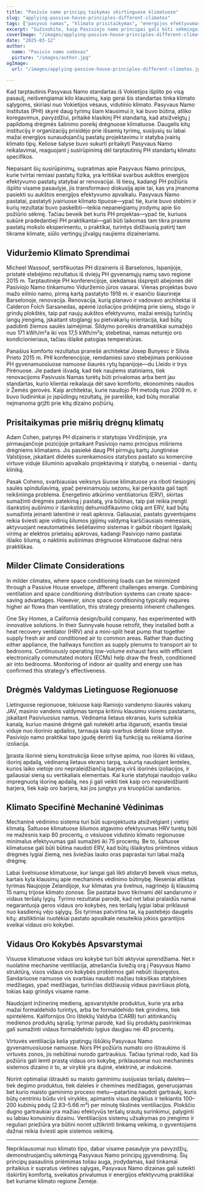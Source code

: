 ```yaml
---
title: "Pasivio namo principų taikymas skirtinguose klimatuose"
slug: "applying-passive-house-principles-different-climates"
tags: ["pasyvus namas", "klimato prisitaikymas", "energijos efektyvumas", "tvarumas", "globali taikymas"]
excerpt: "Sužinokite, kaip Pasiviojo namo principai gali būti sėkmingai pritaikyti įvairioms klimato sąlygoms visame pasaulyje, su realiais pavyzdžiais ir praktiniais sprendimais, kaip išlaikyti komfortą ir efektyvumą bet kurioje aplinkoje."
coverImage: "/images/applying-passive-house-principles-different-climates.jpg"
date: "2025-03-12"
author:
  name: "Pasivio namo vadovas"
  picture: "/images/author.jpg"
ogImage:
  url: "/images/applying-passive-house-principles-different-climates.jpg"

---
```

Kad tarptautinis Pasyvaus Namo standartas iš Vokietijos išplito po visą pasaulį, neišvengiamai kilo klausimų, kaip gerai šis standartas tinka klimato sąlygoms, skiriasi nuo Vokietijos vėsaus, vidutinio klimato. Pasyvaus Namo institutas (PHI) skyrė daug tyrimų šiam klausimui ir, kai buvo būtina, atliko koregavimus, pavyzdžiui, pritaikė klasikinį PH standartą, kad atsižvelgtų į papildomą drėgmės šalinimo poreikį drėgnuose klimatuose. Daugelis kitų institucijų ir organizacijų prisidėjo prie išsamių tyrimų, susijusių su labai mažai energijos sunaudojančių pastatų projektavimu ir statyba įvairių klimato tipų. Keliose šalyse buvo sukurti pritaikyti Pasyvaus Namo reikalavimai, reaguojant į susirūpinimą dėl tarptautinių PH standartų klimato specifikos.

Nepaisant šių susirūpinimų, supratimas apie Pasyvaus Namo principus, kurie tvirtai remiasi pastatų fizika, yra kritiškai svarbus aukštos energijos efektyvumo pastatų statybai ar renovacijai. Iš tiesų, kadangi PH požiūris išplito visame pasaulyje, jis transformavo diskusiją apie tai, kas yra įmanoma pasiekti su aukštos energijos efektyvumo apvalkalu. Pasyvaus Namo pastatai, pastatyti įvairiuose klimato tipuose—ypač tie, kurie buvo stebimi ir kurių rezultatai buvo paskelbti—teikia nepaneigiamų įrodymų apie šio požiūrio sėkmę. Tačiau beveik bet kuris PH projektas—ypač tie, kuriuos sukūrė pradedantieji PH praktikantai—gali būti laikomas tam tikra prasme pastatų mokslo eksperimentu, o praktikai, turintys didžiausią patirtį tam tikrame klimate, siūlo vertingų įžvalgų naujiems dizaineriams.
## Viduržemio Klimato Sprendimai

Micheel Wassouf, sertifikuotas PH dizaineris iš Barselonos, Ispanijoje, pristatė stebėjimo rezultatus iš dviejų PH gyvenamųjų namų savo regione 2015 m. Tarptautinėje PH konferencijoje, siekdamas išspręsti abejones dėl Pasiviojo Namo tinkamumo Viduržemio jūros vasarai. Vienas projektas buvo mažo eilinio namo, pirmą kartą pastatyto 1918 m. ir esančio šiaurinėje Barselonoje, renovacija. Renovacija, kurią planavo ir vadovavo architektai iš Calderon Folch Sarsanedas, apėmė izoliacijos pridėjimą prie sienų, stogo ir grindų plokštės, taip pat naujų aukštos efektyvumo, mažai emisijų turinčių langų įrengimą, įskaitant stoglangį su pietvakarių orientacija, kad būtų padidinti žiemos saulės laimėjimai. Šildymo poreikis dramatiškai sumažėjo nuo 171 kWh/m²a iki vos 17,5 kWh/m²a; stebėtinai, namas neturėjo oro kondicionieriaus, tačiau išlaikė patogias temperatūras.

Panašius komforto rezultatus pranešė architektai Josep Bunyesc ir Silvia Prieto 2015 m. PHI konferencijoje, remdamiesi savo stebėjimais penkiuose PH gyvenamuosiuose namuose šiaurės rytų Ispanijoje—du Lleido ir trys Pirėnuose. Jie padarė išvadą, kad tiek naujiems statiniams, tiek renovacijoms Pasivusis Namas turėtų būti privalomas arba bent jau standartas, kurio klientai reikalauja dėl savo komforto, ekonominės naudos ir Žemės gerovės. Kaip architektai, kurie naudojo PH metodą nuo 2009 m. ir buvo liudininkai jo įspūdingų rezultatų, jie pareiškė, kad būtų moraliai neįmanoma grįžti prie kitų dizaino požiūrių.
## Prisitaikymas prie mišrių drėgnų klimatų

Adam Cohen, patyręs PH dizaineris ir statytojas Virdžinijoje, yra pirmaujančioje pozicijoje pritaikant Pasiviojo namo principus mišriems drėgniems klimatams. Jis pasiekė daug PH pirmųjų kartų Jungtinėse Valstijose, įskaitant didelės surenkamosios statybos pastato su komercine virtuve viduje šiluminio apvalkalo projektavimą ir statybą, o neseniai - dantų kliniką.

Pasak Coheno, svarbiausias veiksnys šiuose klimatuose yra riboti tiesioginį saulės spinduliavimą, ypač pereinamuoju sezonu, kai perkaista gali tapti reikšminga problema. Energetinio atkūrimo ventiliatorius (ERV), skirtas sumažinti drėgmės patekimą į pastatą, yra būtinas, taip pat reikia įrengti išankstinį aušinimo ir išankstinį dehumidifikavimo ciklą ant ERV, kad būtų sumažinta įeinanti latentinė ir reali apkrova. Galiausiai, pastato gyventojams reikia šviesti apie vidinių šilumos įgijimų valdymą karščiausiais mėnesiais, aktyvuojant neautomatinės šešėliavimo sistemas ir galbūt ribojant ilgalaikį virimą ar elektros prietaisų apkrovas, kadangi Pasiviojo namo pastatai išlaiko šilumą, o naktinis aušinimas drėgnuose klimatuose dažnai nėra praktiškas.
## Milder Climate Considerations

In milder climates, where space conditioning loads can be minimized through a Passive House envelope, different challenges emerge. Combining ventilation and space conditioning distribution systems can create space-saving advantages. However, since space conditioning typically requires higher air flows than ventilation, this strategy presents inherent challenges.

One Sky Homes, a California design/build company, has experimented with innovative solutions. In their Sunnyvale house retrofit, they installed both a heat recovery ventilator (HRV) and a mini-split heat pump that together supply fresh air and conditioned air to common areas. Rather than ducting either appliance, the hallways function as supply plenums to transport air to bedrooms. Continuously operating low-volume exhaust fans with efficient electronically commutated motors (ECMs) help draw the fresh, conditioned air into bedrooms. Monitoring of indoor air quality and energy use has confirmed this strategy's effectiveness.
## Drėgmės Valdymas Lietinguose Regionuose

Lietinguose regionuose, tokiuose kaip Ramiojo vandenyno šiaurės vakarų JAV, masinio vandens valdymas tampa kritiniu klausimu visiems pastatams, įskaitant Pasiviuosius namus. Vėdinama lietaus ekranas, kuris suteikia kanalą, kuriuo masinė drėgmė gali nutekėti arba išgaruoti, esantis tiesiai viduje nuo išorinio apdailos, tarnauja kaip svarbus detalė šiose srityse. Pasiviojo namo praktikai tapo įgudę derinti šią funkciją su reikiama išorine izoliacija.

Įprasta išorinė sienų konstrukcija šiose srityse apima, nuo išorės iki vidaus, išorinį apdailą, vėdinamą lietaus ekrano tarpą, sukurtą naudojant lenteles, kurios laiko vietoje oro nepraleidžiančią barjerą virš išorinės izoliacijos, ir galiausiai sieną su vertikaliais elementais. Kai kurie statytojai naudojo vašku impregnuotą išorinę apdailą, nes ji gali veikti tiek kaip oro nepraleidžianti barjera, tiek kaip oro barjera, kai jos jungtys yra kruopščiai sandarios.

## Klimato Specifinė Mechaninė Vėdinimas

Mechaninė vėdinimo sistema turi būti suprojektuota atsižvelgiant į vietinį klimatą. Šaltuose klimatuose šilumos atgavimo efektyvumas HRV turėtų būti ne mažesnis kaip 80 procentų, o vėsiuose vidutinio klimato regionuose minimalus efektyvumas gali sumažėti iki 75 procentų. Be to, šaltuose klimatuose gali būti būtina naudoti ERV, kad būtų išlaikytos priimtinos vidaus drėgmės lygiai žiemą, nes šviežias lauko oras paprastai turi labai mažą drėgmę.

Labai švelniuose klimatuose, kur langai gali likti atidaryti beveik visus metus, kartais kyla klausimų apie mechaninės vėdinimo būtinybę. Neseniai atliktas tyrimas Naujojoje Zelandijoje, kur klimatas yra švelnus, nagrinėjo šį klausimą 15 namų trijose klimato zonose. Šie pastatai buvo tikrinami dėl sandarumo ir vidaus teršalų lygių. Tyrimo rezultatai parodė, kad net labai pralaidūs namai negarantuoja geros vidaus oro kokybės, nes teršalų lygiai labai priklausė nuo kasdienių vėjo sąlygų. Šis tyrimas patvirtina tai, ką pastebėjo daugelis kitų: atsitiktiniai nuotėkiai pastato apvalkale nesuteikia jokios garantijos sveikai vidaus oro kokybei.
## Vidaus Oro Kokybės Apsvarstymai

Visuose klimatuose vidaus oro kokybė turi būti aktyviai sprendžiama. Net ir nuolatine mechanine ventiliacija, atnešančia šviežią orą į Pasyvaus Namo struktūrą, visos vidaus oro kokybės problemos gali nebūti išspręstos. Sandariuose namuose vis svarbiau naudoti mažiau toksiškas statybines medžiagas, ypač medžiagas, turinčias didžiausią vidaus paviršiaus plotą, tokias kaip grindys visame name.

Naudojant inžinerinę medieną, apsvarstykite produktus, kurie yra arba mažai formaldehido turintys, arba be formaldehido tiek grindims, tiek spintelėms. Kalifornijos Oro Išteklių Valdyba (CARB) turi atitinkančių medienos produktų sąrašą; tyrimai parodė, kad šių produktų pasirinkimas gali sumažinti vidaus formaldehido lygius daugiau nei 40 procentų.

Virtuvės ventiliacija kelia ypatingų iššūkių Pasyvaus Namo gyvenamuosiuose namuose. Nors PH požiūris numato oro ištraukimo iš virtuvės zonos, jis nebūtinai nurodo gartraukius. Tačiau tyrimai rodo, kad šis požiūris gali lemti prastą vidaus oro kokybę, priklausomai nuo mechaninės sistemos dizaino ir to, ar viryklė yra dujinė, elektrinė, ar indukcinė.

Norint optimaliai ištraukti su maisto gaminimu susijusias teršalų daleles—tiek degimo produktus, tiek daleles ir chemines medžiagas, generuojamas bet kurio maisto gaminimo proceso metu—patartina naudoti gartraukį, kuris būtų centriniu būdu virš viryklės, apimantis visus degiklius ir teikiantis 100–200 kubinių pėdų (2.83–5.66 m³) per minutę tikslinės ventiliacijos. Plokščio dugno gartraukiai yra mažiau efektyvūs teršalų srautų surinkimui, palyginti su labiau konusiniu dizainu. Ventiliacijos sistemų užsakymas po įrengimo ir reguliari priežiūra yra būtini norint užtikrinti tinkamą veikimą, o gyventojams dažnai reikia šviesti apie sistemos veikimą.

---

Nepriklausomai nuo klimato tipo, dabar visame pasaulyje yra pavyzdžių, demonstruojančių sėkmingą Pasyvaus Namo principų įgyvendinimą. Šių principų pasaulinis priėmimas toliau auga, įrodydamas, kad tinkamai pritaikius ir supratus vietines sąlygas, Pasyvaus Namo dizainas gali suteikti išskirtinį komfortą, sveikatos privalumus ir energijos efektyvumą praktiškai bet kuriame klimato regione Žemėje.

